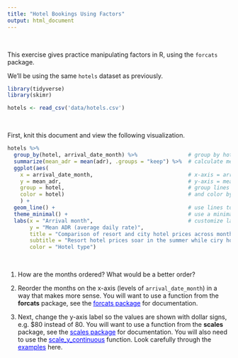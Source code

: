 ```yaml
---
title: "Hotel Bookings Using Factors"
output: html_document
---
```


<br>
 
This exercise gives practice manipulating factors in R, using the
`forcats` package.

We'll be using the same `hotels` dataset as previously.

```r
library(tidyverse)
library(skimr)
```

```r
hotels <- read_csv('data/hotels.csv')
```

<br>


First, knit this document and view the following visualization. 

```r
hotels %>%
  group_by(hotel, arrival_date_month) %>%                # group by hotel type and arrival month
  summarize(mean_adr = mean(adr), .groups = "keep") %>%  # calculate mean adr for each group
  ggplot(aes(
    x = arrival_date_month,                              # x-axis = arrival_date_month
    y = mean_adr,                                        # y-axis = mean_adr calculated above
    group = hotel,                                       # group lines by hotel type
    color = hotel)                                       # and color by hotel type
    ) +
  geom_line() +                                          # use lines to represent data
  theme_minimal() +                                      # use a minimal theme
  labs(x = "Arrival month",                              # customize labels
       y = "Mean ADR (average daily rate)",
       title = "Comparison of resort and city hotel prices across months",
       subtitle = "Resort hotel prices soar in the summer while ciry hotel prices remain relatively constant throughout the year",
       color = "Hotel type")
```

<br>



1. How are the months ordered? What would be a better order?

1. Reorder the months on the x-axis (levels of `arrival_date_month`) in a
way that makes more sense. You will want to use a function from the
**forcats** package, see the
<a href="https://forcats.tidyverse.org/reference/index.html" target="_blank" style="color: blue">forcats package</a>
for documentation.

1. Next, change the y-axis label so the values are shown with dollar
   signs, e.g. $80 instead of 80. You will want to use a function from
   the **scales** package, see the
   <a href="https://scales.r-lib.org/reference/index.html" target="_blank" style="color: blue">scales
   package</a>
   for documentation.  You will also need to use the <a 
   href="https://ggplot2.tidyverse.org/reference/scale_continuous.html" target="_blank" style="color:
   blue">scale_y_continuous</a> function.  Look carefully through the <a
   href="https://ggplot2-book.org/scales-position" target="_blank" style="color: blue">examples</a> here.



<br>


<br>


<br>


<br>


<br>


<br>


<br>


<br>


<br>


<br>

